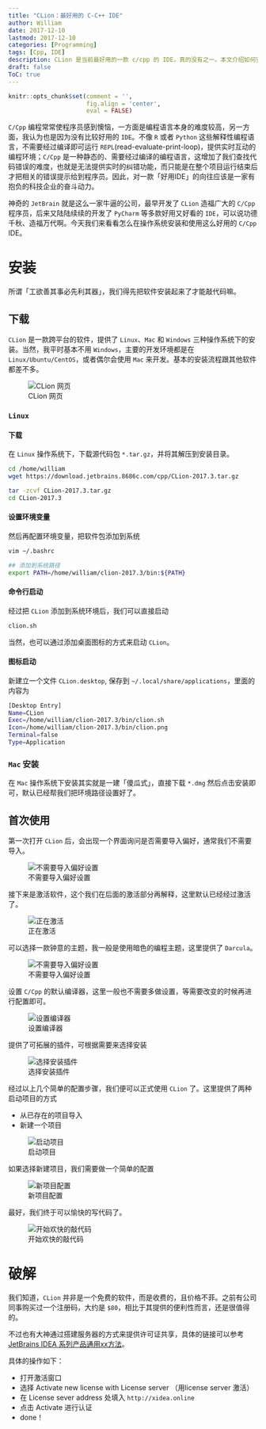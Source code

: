 ```yaml
---
title: "CLion：最好用的 C-C++ IDE"
author: William
date: 2017-12-10
lastmod: 2017-12-10
categories: [Programming]
tags: [Cpp, IDE]
description: CLion 是当前最好用的一款 c/cpp 的 IDE，真的没有之一。本文介绍如何安装并使用 CLion(2017.3)。
draft: false
ToC: true
---
```


```r
knitr::opts_chunk$set(comment = '',
                      fig.align = 'center',
                      eval = FALSE)
```

`C/Cpp` 编程常常使程序员感到懊恼，一方面是编程语言本身的难度较高，另一方面，我认为也是因为没有比较好用的 `IDE`。不像 `R` 或者 `Python` 这些解释性编程语言，不需要经过编译即可运行 `REPL`(read-evaluate-print-loop)，提供实时互动的编程环境；`C/Cpp` 是一种静态的、需要经过编译的编程语言，这增加了我们查找代码错误的难度，也就是无法提供实时的纠错功能，而只能是在整个项目运行结束后才把相关的错误提示给到程序员。因此，对一款「好用IDE」的向往应该是一家有抱负的科技企业的奋斗动力。

神奇的 `JetBrain` 就是这么一家牛逼的公司，最早开发了 `CLion` 造福广大的 `C/Cpp` 程序员，后来又陆陆续续的开发了 `PyCharm` 等多款好用又好看的 `IDE`，可以说功德千秋、造福万代啊。今天我们来看看怎么在操作系统安装和使用这么好用的 `C/Cpp` IDE。

# 安装

所谓「工欲善其事必先利其器」，我们得先把软件安装起来了才能敲代码嘛。

## 下载

`CLion` 是一款跨平台的软件，提供了 `Linux`、`Mac` 和 `Windows` 三种操作系统下的安装。当然，我平时基本不用 `Windows`，主要的开发环境都是在 `Linux/Ubuntu/CentOS`，或者偶尔会使用 `Mac` 来开发。基本的安装流程跟其他软件都差不多。

![CLion 网页](/images/2017-12-10-CLion-最好用的-C-C++-IDE/fig01.png)

### `Linux`

#### 下载

在 `Linux` 操作系统下，下载源代码包 `*.tar.gz`，并将其解压到安装目录。

```bash
cd /home/william
wget https://download.jetbrains.8686c.com/cpp/CLion-2017.3.tar.gz

tar -zcvf CLion-2017.3.tar.gz
cd CLion-2017.3
```

#### 设置环境变量

然后再配置环境变量，把软件包添加到系统

```bash
vim ~/.bashrc

## 添加到系统路径
export PATH=/home/william/clion-2017.3/bin:${PATH}
```


#### 命令行启动

经过把 `CLion` 添加到系统环境后，我们可以直接启动

```bash
clion.sh
```

当然，也可以通过添加桌面图标的方式来启动 `CLion`。

#### 图标启动

新建立一个文件 `CLion.desktop`, 保存到 `~/.local/share/applications`，里面的内容为

```bash
[Desktop Entry]
Name=CLion
Exec=/home/william/clion-2017.3/bin/clion.sh
Icon=/home/william/clion-2017.3/bin/clion.png
Terminal=false
Type=Application
```

### `Mac` 安装

在 `Mac` 操作系统下安装其实就是一建「傻瓜式」，直接下载 `*.dmg` 然后点击安装即可，默认已经帮我们把环境路径设置好了。


## 首次使用

第一次打开 `CLion` 后，会出现一个界面询问是否需要导入偏好，通常我们不需要导入。

![不需要导入偏好设置](/images/2017-12-10-CLion-最好用的-C-C++-IDE/fig02.png)

接下来是激活软件，这个我们在后面的激活部分再解释，这里默认已经经过激活了。

![正在激活](/images/2017-12-10-CLion-最好用的-C-C++-IDE/fig03.png)

可以选择一款钟意的主题，我一般是使用暗色的编程主题，这里提供了 `Darcula`。

![不需要导入偏好设置](/images/2017-12-10-CLion-最好用的-C-C++-IDE/fig04.png)

设置 `C/Cpp` 的默认编译器，这里一般也不需要多做设置，等需要改变的时候再进行配置即可。

![设置编译器](/images/2017-12-10-CLion-最好用的-C-C++-IDE/fig05.png)

提供了可拓展的插件，可根据需要来选择安装

![选择安装插件](/images/2017-12-10-CLion-最好用的-C-C++-IDE/fig06.png)

经过以上几个简单的配置步骤，我们便可以正式使用 `CLion` 了。这里提供了两种启动项目的方式

- 从已存在的项目导入
- 新建一个项目

![启动项目](/images/2017-12-10-CLion-最好用的-C-C++-IDE/fig07.png)

如果选择新建项目，我们需要做一个简单的配置

![新项目配置](/images/2017-12-10-CLion-最好用的-C-C++-IDE/fig08.png)

最好，我们终于可以愉快的写代码了。



![开始欢快的敲代码](/images/2017-12-10-CLion-最好用的-C-C++-IDE/fig09.png)


# 破解

我们知道，`CLion` 并非是一个免费的软件，而是收费的，且价格不菲。之前有公司同事购买过一个注册码，大约是 `$80`，相比于其提供的便利性而言，还是很值得的。

不过也有大神通过搭建服务器的方式来提供许可证共享，具体的链接可以参考 [JetBrains IDEA 系列产品通用xx方法](http://xclient.info/a/f0b9738a-36fd-8a97-a966-0d3db497092d.html?_=f93a5bdea18006637eea16701ce2163f)。

具体的操作如下：

- 打开激活窗口
- 选择 Activate new license with License server （用license server 激活）
- 在 License sever address 处填入 `http://xidea.online`
- 点击 Activate 进行认证
- done！
